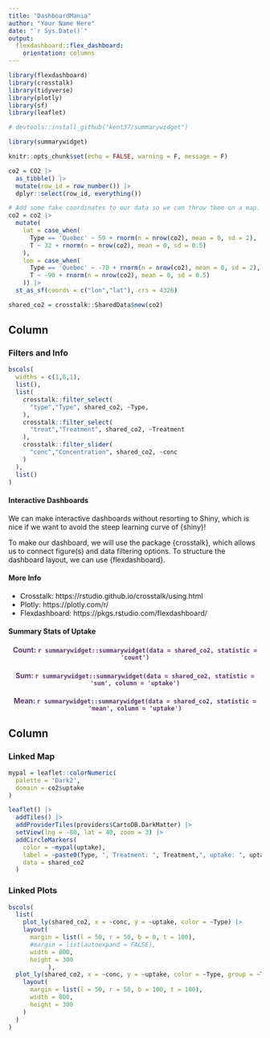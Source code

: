 ```yaml
---
title: "DashboardMania"
author: "Your Name Here"
date: "`r Sys.Date()`"
output: 
  flexdashboard::flex_dashboard:
    orientation: columns
---
```


<style>
.container-fluid .crosstalk-bscols {    /*push content away from far right and left edges*/
  margin-right: 0px;
  margin-left: 0px;
}
</style>

```r

library(flexdashboard)
library(crosstalk)
library(tidyverse)
library(plotly)
library(sf)
library(leaflet)

# devtools::install_github("kent37/summarywidget")

library(summarywidget)

knitr::opts_chunk$set(echo = FALSE, warning = F, message = F)

co2 = CO2 |> 
  as_tibble() |> 
  mutate(row_id = row_number()) |> 
  dplyr::select(row_id, everything())

# Add some fake coordinates to our data so we can throw them on a map.
co2 = co2 |> 
  mutate(
    lat = case_when(
      Type == 'Quebec' ~ 50 + rnorm(n = nrow(co2), mean = 0, sd = 2),
      T ~ 32 + rnorm(n = nrow(co2), mean = 0, sd = 0.5)
    ),
    lon = case_when(
      Type == 'Quebec' ~ -70 + rnorm(n = nrow(co2), mean = 0, sd = 2),
      T ~ -90 + rnorm(n = nrow(co2), mean = 0, sd = 0.5)
    )) |> 
  st_as_sf(coords = c("lon","lat"), crs = 4326)

shared_co2 = crosstalk::SharedData$new(co2)
```

Column {data-width=300}
--------------------------------------------------

### Filters and Info
```r
bscols(
  widths = c(1,8,1),
  list(),
  list(
    crosstalk::filter_select(
      "type","Type", shared_co2, ~Type,
    ),
    crosstalk::filter_select(
      "treat","Treatment", shared_co2, ~Treatment
    ),
    crosstalk::filter_slider(
      "conc","Concentration", shared_co2, ~conc
    )
  ),
  list()
)
```

#### Interactive Dashboards

We can make interactive dashboards without resorting to Shiny, which is nice if we want to avoid the steep learning curve of {shiny}!

To make our dashboard, we will use the package {crosstalk}, which allows us to connect figure(s) and data filtering options. To structure the dashboard layout, we can use {flexdashboard}.

#### More Info

- Crosstalk: https://rstudio.github.io/crosstalk/using.html
- Plotly: https://plotly.com/r/
- Flexdashboard: https://pkgs.rstudio.com/flexdashboard/ 

#### Summary Stats of Uptake

<center><h4><font color="#593869"><b>Count: `r summarywidget::summarywidget(data = shared_co2, statistic = 'count')`</b></font></h4></center>

<center><h4><font color="#593869"><b>Sum: `r summarywidget::summarywidget(data = shared_co2, statistic = 'sum', column = 'uptake')`</b></font></h4></center>

<center><h4><font color="#593869"><b>Mean: `r summarywidget::summarywidget(data = shared_co2, statistic = 'mean', column = 'uptake')`</b></font></h4></center>

Column {data-width=600}
--------------------------------------------

### Linked Map 
```r
mypal = leaflet::colorNumeric(
  palette = 'Dark2',
  domain = co2$uptake
)

leaflet() |> 
  addTiles() |> 
  addProviderTiles(providers$CartoDB.DarkMatter) |> 
  setView(lng = -80, lat = 40, zoom = 3) |> 
  addCircleMarkers(
    color = ~mypal(uptake),
    label = ~paste0(Type, ", Treatment: ", Treatment,", uptake: ", uptake),
    data = shared_co2
  )
```

### Linked Plots
```r
bscols(
  list(
    plot_ly(shared_co2, x = ~conc, y = ~uptake, color = ~Type) |> 
    layout(
      margin = list(l = 50, r = 50, b = 0, t = 100),
      #margin = list(autoexpand = FALSE),
      width = 800,
      height = 300
           ),
  plot_ly(shared_co2, x = ~conc, y = ~uptake, color = ~Type, group = ~Type, type = "box") |> 
    layout(
      margin = list(l = 50, r = 50, b = 100, t = 100),
      width = 800,
      height = 300
    )
  )
)
```
